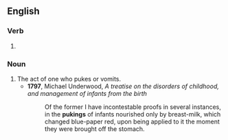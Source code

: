 ==English==

===Verb===
{{head|en|verb form}}

# {{present participle of|puke|lang=en|nocat=1}}

===Noun===
{{en-noun}}

# The act of one who pukes or vomits.
#* '''1797''', Michael Underwood, ''A treatise on the disorders of childhood, and management of infants from the birth''
#*: Of the former I have incontestable proofs in several instances, in the '''pukings''' of infants nourished only by breast-milk, which changed blue-paper red, upon being applied to it the moment they were brought off the stomach.